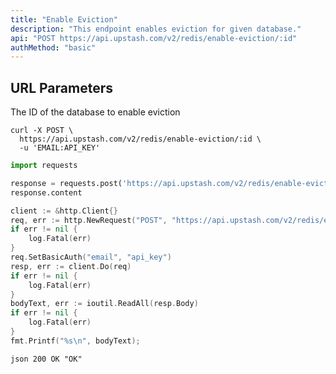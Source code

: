 ```yaml
---
title: "Enable Eviction"
description: "This endpoint enables eviction for given database."
api: "POST https://api.upstash.com/v2/redis/enable-eviction/:id"
authMethod: "basic"
---
```


## URL Parameters

<ParamField path="id" required>
  The ID of the database to enable eviction
</ParamField>

<RequestExample>

```shell curl
curl -X POST \
  https://api.upstash.com/v2/redis/enable-eviction/:id \
  -u 'EMAIL:API_KEY'
```

```python Python
import requests

response = requests.post('https://api.upstash.com/v2/redis/enable-eviction/:id', auth=('EMAIL', 'API_KEY'))
response.content
```

```go Go
client := &http.Client{}
req, err := http.NewRequest("POST", "https://api.upstash.com/v2/redis/enable-eviction/:id", nil)
if err != nil {
    log.Fatal(err)
}
req.SetBasicAuth("email", "api_key")
resp, err := client.Do(req)
if err != nil {
    log.Fatal(err)
}
bodyText, err := ioutil.ReadAll(resp.Body)
if err != nil {
    log.Fatal(err)
}
fmt.Printf("%s\n", bodyText);
```

</RequestExample>

<ResponseExample>```json 200 OK "OK" ```</ResponseExample>
